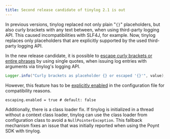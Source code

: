 ```yaml
---
title: Second release candidate of tinylog 2.1 is out
---
```


In previous versions, tinylog replaced not only plain "`{}`" placeholders, but also curly brackets with any text between, when using third-party logging API. This caused incompatibilities with SLF4J, for example. Now, tinylog replaces only placeholders that are explicitly supported by the used third-party logging API.

In the new release candidate, it is possible to [escape curly brackets or entire phrases](/v2/logging/#text-with-arguments) by using single quotes, when issuing log entries with arguments via tinylog's logging API.

```java
Logger.info("Curly brackets as placeholder {} or escaped '{}'", value);
```

However, this feature has to be [explicitly enabled](/v2/configuration/#escaping) in the configuration file for compatibility reasons.

```properties
escaping.enabled = true # default: false
```

Additionally, there is a class loader fix. If tinylog is initialized in a thread without a context class loader, tinylog can use the class loader from configuration class to avoid a `NullPointerException`. This fallback mechanism fixes an issue that was initially reported when using the Poynt SDK with tinylog.
